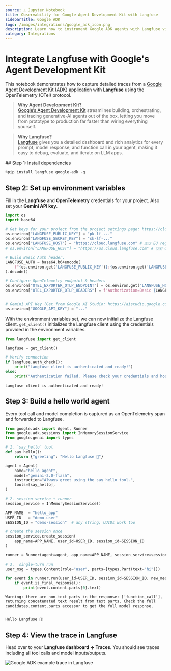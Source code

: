 ```yaml
---
source: ⚠️ Jupyter Notebook
title: Observability for Google Agent Development Kit with Langfuse
sidebarTitle: Google ADK
logo: /images/integrations/google_adk_icon.png
description: Learn how to instrument Google ADK agents with Langfuse via OpenTelemetry
category: Integrations
---
```


# Integrate Langfuse with Google's Agent Development Kit

This notebook demonstrates how to capture detailed traces from a [Google Agent Development Kit](https://github.com/google/adk-python) (ADK) application with **[Langfuse](https://langfuse.com)** using the OpenTelemetry (OTel) protocol.

> **Why Agent Development Kit?**  
> [Google’s Agent Development Kit](https://developers.googleblog.com/en/agent-development-kit-easy-to-build-multi-agent-applications/) streamlines building, orchestrating, and tracing generative-AI agents out of the box, letting you move from prototype to production far faster than wiring everything yourself.

> **Why Langfuse?**  
> [Langfuse](https://langfuse.com) gives you a detailed dashboard and rich analytics for every prompt, model response, and function call in your agent, making it easy to debug, evaluate, and iterate on LLM apps.

<Steps>
## Step&nbsp;1: Install dependencies

```python
%pip install langfuse google-adk -q
```

## Step 2: Set up environment variables

Fill in the **Langfuse** and **OpenTelemetry** credentials for your project. Also set your **Gemini API key**.

```python
import os
import base64

# Get keys for your project from the project settings page: https://cloud.langfuse.com
os.environ["LANGFUSE_PUBLIC_KEY"] = "pk-lf-..."
os.environ["LANGFUSE_SECRET_KEY"] = "sk-lf-..."
os.environ["LANGFUSE_HOST"] = "https://cloud.langfuse.com" # 🇪🇺 EU region
# os.environ["LANGFUSE_HOST"] = "https://us.cloud.langfuse.com" # 🇺🇸 US region

# Build Basic Auth header.
LANGFUSE_AUTH = base64.b64encode(
    f"{os.environ.get('LANGFUSE_PUBLIC_KEY')}:{os.environ.get('LANGFUSE_SECRET_KEY')}".encode()
).decode()

# Configure OpenTelemetry endpoint & headers
os.environ["OTEL_EXPORTER_OTLP_ENDPOINT"] = os.environ.get("LANGFUSE_HOST") + "/api/public/otel"
os.environ["OTEL_EXPORTER_OTLP_HEADERS"] = f"Authorization=Basic {LANGFUSE_AUTH}"


# Gemini API Key (Get from Google AI Studio: https://aistudio.google.com/app/apikey)
os.environ["GOOGLE_API_KEY"] = "..."
```

With the environment variables set, we can now initialize the Langfuse client. `get_client()` initializes the Langfuse client using the credentials provided in the environment variables.

```python
from langfuse import get_client

langfuse = get_client()

# Verify connection
if langfuse.auth_check():
    print("Langfuse client is authenticated and ready!")
else:
    print("Authentication failed. Please check your credentials and host.")
```

    Langfuse client is authenticated and ready!

## Step 3: Build a hello world agent

Every tool call and model completion is captured as an OpenTelemetry span and forwarded to Langfuse.

```python
from google.adk import Agent, Runner
from google.adk.sessions import InMemorySessionService
from google.genai import types

# 1. ‘say_hello’ tool
def say_hello():
    return {"greeting": "Hello Langfuse 👋"}

agent = Agent(
    name="hello_agent",
    model="gemini-2.0-flash",
    instruction="Always greet using the say_hello tool.",
    tools=[say_hello],
)

# 2. session service + runner
session_service = InMemorySessionService()

APP_NAME  = "hello_app"
USER_ID   = "demo-user"
SESSION_ID = "demo-session"  # any string; UUIDs work too

# create the session once
session_service.create_session(
    app_name=APP_NAME, user_id=USER_ID, session_id=SESSION_ID
)

runner = Runner(agent=agent, app_name=APP_NAME, session_service=session_service)

# 3.  single‑turn run
user_msg = types.Content(role="user", parts=[types.Part(text="hi")])

for event in runner.run(user_id=USER_ID, session_id=SESSION_ID, new_message=user_msg):
    if event.is_final_response():
        print(event.content.parts[0].text)
```

    Warning: there are non-text parts in the response: ['function_call'], returning concatenated text result from text parts. Check the full candidates.content.parts accessor to get the full model response.


    Hello Langfuse 👋!

## Step 4: View the trace in Langfuse

Head over to your **Langfuse dashboard → Traces**. You should see traces including all tool calls and model inputs/outputs.

![Google ADK example trace in Langfuse](https://langfuse.com/images/cookbook/integration-google-adk/google-adk-trace.png)

</Steps>


<LearnMore />

